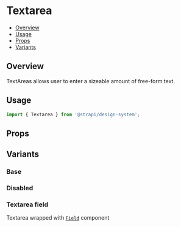 

<Meta of={TextareaStories} />

# Textarea

- [Overview](#overview)
- [Usage](#usage)
- [Props](#props)
- [Variants](#variants)

## Overview

TextAreas allows user to enter a sizeable amount of free-form text.

<ViewSource path="components/Textarea" />

## Usage

```js
import { Textarea } from '@strapi/design-system';
```

<Canvas of={TextareaStories.Base} />

## Props

## Variants

### Base

<Canvas of={TextareaStories.Base} />

### Disabled

<Canvas of={TextareaStories.Disabled} />

### Textarea field

Textarea wrapped with [`Field`](../?path=/docs/components-field--docs) component

<Canvas of={TextareaStories.WithField} />
